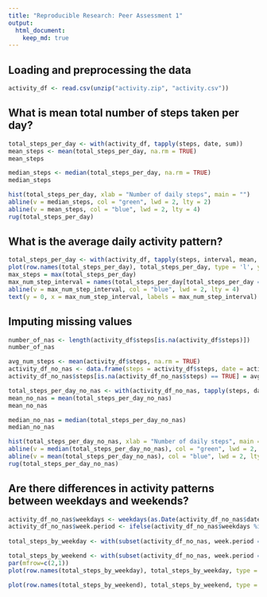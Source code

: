 ```yaml
---
title: "Reproducible Research: Peer Assessment 1"
output: 
  html_document:
    keep_md: true
---
```



## Loading and preprocessing the data
```r
activity_df <- read.csv(unzip("activity.zip", "activity.csv"))
```


## What is mean total number of steps taken per day?
```r
total_steps_per_day <- with(activity_df, tapply(steps, date, sum))
mean_steps <- mean(total_steps_per_day, na.rm = TRUE)
mean_steps

median_steps <- median(total_steps_per_day, na.rm = TRUE)
median_steps

hist(total_steps_per_day, xlab = "Number of daily steps", main = "")
abline(v = median_steps, col = "green", lwd = 2, lty = 2)
abline(v = mean_steps, col = "blue", lwd = 2, lty = 4)
rug(total_steps_per_day)
```


## What is the average daily activity pattern?
```r
total_steps_per_day <- with(activity_df, tapply(steps, interval, mean, na.rm = TRUE, simplify = TRUE))
plot(row.names(total_steps_per_day), total_steps_per_day, type = 'l', ylab= "Number of steps", xlab="Interval")
max_steps = max(total_steps_per_day)
max_num_step_interval = names(total_steps_per_day[total_steps_per_day == max_steps])
abline(v = max_num_step_interval, col = "blue", lwd = 2, lty = 4)
text(y = 0, x = max_num_step_interval, labels = max_num_step_interval)
```


## Imputing missing values
```r
number_of_nas <- length(activity_df$steps[is.na(activity_df$steps)])
number_of_nas

avg_num_steps <- mean(activity_df$steps, na.rm = TRUE)
activity_df_no_nas <- data.frame(steps = activity_df$steps, date = activity_df$date, interval = activity_df$interval)
activity_df_no_nas$steps[is.na(activity_df_no_nas$steps) == TRUE] = avg_num_steps

total_steps_per_day_no_nas <- with(activity_df_no_nas, tapply(steps, date, sum))
mean_no_nas = mean(total_steps_per_day_no_nas)
mean_no_nas

median_no_nas = median(total_steps_per_day_no_nas)
median_no_nas

hist(total_steps_per_day_no_nas, xlab = "Number of daily steps", main = "")
abline(v = median(total_steps_per_day_no_nas), col = "green", lwd = 2, lty = 2)
abline(v = mean(total_steps_per_day_no_nas), col = "blue", lwd = 2, lty = 4)
rug(total_steps_per_day_no_nas)

```


## Are there differences in activity patterns between weekdays and weekends?
```r
activity_df_no_nas$weekdays <- weekdays(as.Date(activity_df_no_nas$date))
activity_df_no_nas$week.period <- ifelse(activity_df_no_nas$weekdays %in% c('Sunday', 'Saturday'), yes = 'weekend', no = 'weekday')
 
total_steps_by_weekday <- with(subset(activity_df_no_nas, week.period == "weekday"), tapply(steps, interval, mean))

total_steps_by_weekend <- with(subset(activity_df_no_nas, week.period == "weekend"), tapply(steps, interval, mean))
par(mfrow=c(2,1))
plot(row.names(total_steps_by_weekday), total_steps_by_weekday, type = 'l', ylab= "Number of steps", xlab="Interval", main = "Weekday")

plot(row.names(total_steps_by_weekend), total_steps_by_weekend, type = 'l', ylab= "Number of steps", xlab="Interval", main = "Weekend")


```